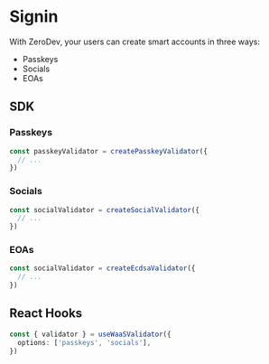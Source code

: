 # Signin

With ZeroDev, your users can create smart accounts in three ways:

- Passkeys
- Socials
- EOAs

## SDK

### Passkeys

```ts
const passkeyValidator = createPasskeyValidator({
  // ...
})
```

### Socials

```ts
const socialValidator = createSocialValidator({
  // ...
})
```

### EOAs

```ts
const socialValidator = createEcdsaValidator({
  // ...
})
```

## React Hooks

```ts
const { validator } = useWaaSValidator({
  options: ['passkeys', 'socials'],
})
```